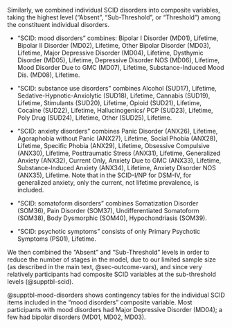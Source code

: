 
Similarly, we combined individual SCID disorders into composite variables,
taking the highest level ("Absent", "Sub-Threshold", or "Threshold")
among the constituent individual disorders.

- "SCID: mood disorders" combines:
Bipolar I Disorder (MD01), Lifetime,
Bipolar II Disorder (MD02), Lifetime,
Other Bipolar Disorder (MD03), Lifetime,
Major Depressive Disorder (MD04), Lifetime,
Dysthymic Disorder (MD05), Lifetime,
Depressive Disorder NOS (MD06), Lifetime,
Mood Disorder Due to GMC (MD07), Lifetime,
Substance-Induced Mood Dis. (MD08), Lifetime.

- "SCID: substance use disorders" combines
Alcohol (SUD17), Lifetime,
Sedative-Hypnotic-Anxiolytic (SUD18), Lifetime,
Cannabis (SUD19), Lifetime,
Stimulants (SUD20), Lifetime,
Opioid (SUD21), Lifetime,
Cocaine (SUD22), Lifetime,
Hallucinogenics/ PCP (SUD23), Lifetime,
Poly Drug (SUD24), Lifetime,
Other (SUD25), Lifetime.

- "SCID: anxiety disorders" combines
Panic Disorder (ANX26), Lifetime,
Agoraphobia without Panic (ANX27), Lifetime,
Social Phobia (ANX28), Lifetime,
Specific Phobia (ANX29), Lifetime,
Obsessive Compulsive (ANX30), Lifetime,
Posttraumatic Stress (ANX31), Lifetime,
Generalized Anxiety (ANX32), Current Only,
Anxiety Due to GMC (ANX33), Lifetime,
Substance-Induced Anxiety (ANX34), Lifetime,
Anxiety Disorder NOS (ANX35), Lifetime.
Note that in the SCID-I/NP for DSM-IV, for generalized anxiety,
only the current, not lifetime prevalence, is included.

- "SCID: somatoform disorders" combines
Somatization Disorder (SOM36),
Pain Disorder (SOM37),
Undifferentiated Somatoform (SOM38),
Body Dysmorphic (SOM40),
Hypochondriasis (SOM39).

- "SCID: psychotic symptoms" consists of only Primary Psychotic Symptoms (PS01), Lifetime.

We then combined the "Absent" and "Sub-Threshold" levels
in order to reduce the number of stages in the model,
due to our limited sample size 
(as described in the main text, @sec-outcome-vars),
and since very relatively participants had composite SCID variables
at the sub-threshold levels (@supptbl-scid).

@supptbl-mood-disorders shows contingency tables 
for the individual SCID items included in the
"mood disorders" composite variable.
Most participants with mood disorders had Major Depressive Disorder (MD04);
a few had bipolar disorders (MD01, MD02, MD03).

